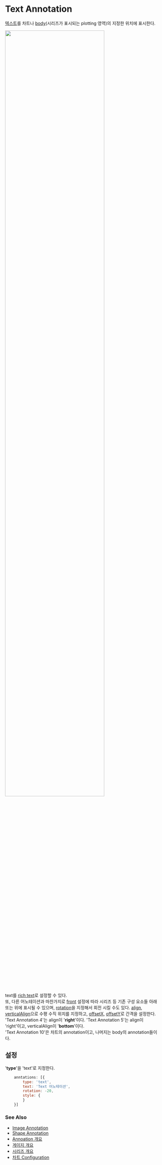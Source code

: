 # Text Annotation

[텍스트](/config/config/annotation/text#text)를 
차트나 [body](/config/config/body)(시리즈가 표시되는 plotting 영역)의 지정한 위치에 표시한다.

<img src="/images/guide/annotation-text-01.png" width="80%" class="border-img"/>

text를 [rich text](/guide/style#rich-text)로 설정할 수 있다.<br/>
또, 다른 어노테이션과 마찬가지로
[front](/config/config/base/annotation#front) 설정에 따라 
시리즈 등 기존 구성 요소들 아래 또는 위에 표시될 수 있으며, 
[rotation](/config/config/base/annotation#rotatio)을 지정해서 회전 시킬 수도 있다.
[align](/config/config/base/annotation#align), [verticalAlign](/config/config/base/annotation#verticalAlign)으로 수평 수직 위치를 지정하고,
[offsetX](/config/config/base/annotation#offsetX), [offsetY](/config/config/base/annotation#offsetY)로 간격을 설정한다.<br/>
'Text Annotation 4'는 align이 '**right**'이다.
'Text Annotation 5'는 align이 'right'이고, verticalAlign이 '**bottom**'이다.<br/>
'Text Annotation 10'은 차트의 annotation이고, 나머지는 body의 annotation들이다.

## 설정

'**type**'을 'text'로 지정한다.

```js
    anntations: [{
        type: 'text',
        text: 'Text 어노테이션',
        rotation: -20,
        style: {
        }
    }]
```

### See Also

- [Image Annotation](/guide/annotation-image)
- [Shape Annotation](/guide/annotation-shape)
- [Annoation 개요](/guide/annotations)
- [게이지 개요](/guide/gauges)
- [시리즈 개요](/guide/series)
- [차트 Configuration](/config)
